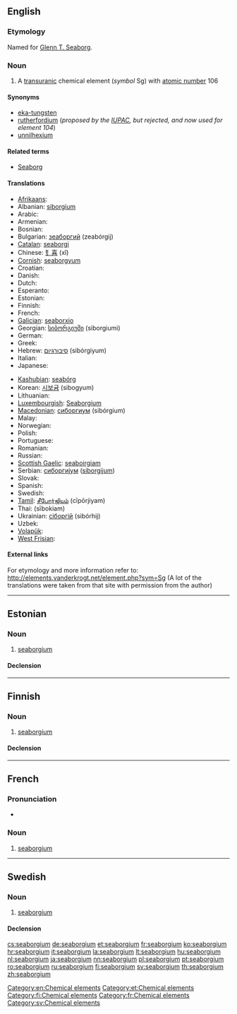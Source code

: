 {{also|Seaborgium}}
==English==
{{elements|Sg|dubnium|Db|bohrium|Bh}}

===Etymology===
Named for [[w:Glenn T. Seaborg|Glenn T. Seaborg]].

===Noun===
{{en-noun|-}}
{{wikipedia}}

# A [[transuranic]] chemical element (''symbol'' Sg) with [[atomic number]] 106

====Synonyms====
* [[eka-tungsten]] {{qualifier|used before the element was discovered}}
* [[rutherfordium]] (''proposed by the [[w:IUPAC|IUPAC]], but rejected, and now used for element 104'')
* [[unnilhexium]] {{qualifier|used before the element was officially named}}

====Related terms====
* [[w:Glenn T. Seaborg|Seaborg]]

====Translations====
{{trans-top|chemical element with atomic number 106}}
* [[Afrikaans]]: {{t-|af|seaborgium|xs=Afrikaans}}
* Albanian: [[siborgium]]
* Arabic: {{t|ar|سيبورجيوم|m|tr=sibórgiyum}}
* Armenian: {{t-|hy|սիբորգիում|tr=siborgium}}
* Bosnian: {{t-|bs|seaborgij}}
* Bulgarian: [[зеаборгий]] (zeabórgij) {{m}}
* [[Catalan]]: [[seaborgi]]
* Chinese: [[钅喜]] (xǐ)
* [[Cornish]]: [[seaborgyum]]
* Croatian: {{t+|hr|seaborgij}}
* Danish: {{t-|da|seaborgium}}
* Dutch: {{t+|nl|seaborgium|n}}
* Esperanto: {{t-|eo|seborgio|xs=Esperanto}}
* Estonian: {{t+|et|seaborgium}}
* Finnish: {{t+|fi|seaborgium}}
* French: {{t+|fr|seaborgium|m}}
* [[Galician]]: [[seaborxio]]
* Georgian: [[სიბორგიუმი]] (siborgiumi)
* German: {{t+|de|Seaborgium|n}}
* Greek: {{t|el|σιμπόργκιο|n|tr=simpórgkio}}
* Hebrew: [[סיבורגיום]] (sibórgiyum)
* Italian: {{t+|it|seaborgio|m}}
* Japanese: {{t+|ja|シーボーギウム|tr=shibōgiumu}}
{{trans-mid}}
* [[Kashubian]]: [[seabórg]]
* Korean: [[시보귬]] (sibogyum)
* Lithuanian: {{t+|lt|syborgis|xs=Lithuanian}}
* [[Luxembourgish]]: [[Seaborgium]]
* [[Macedonian]]: [[сиборгиум]] (sibórgium) {{m}}
* Malay: {{t-|ms|seaborgium|xs=Malay}}
* Norwegian: {{t-|no|seaborgium}}
* Polish: {{t+|pl|seaborg|m}}
* Portuguese: {{t+|pt|seabórgio|m}}
* Romanian: {{t+|ro|seaborgiu|n}}
* Russian: {{t+|ru|сиборгий|m|tr=sibórgij}}
* [[Scottish Gaelic]]: [[seaboirgiam]]
* Serbian: [[сиборгиjум]] ([[siborgijum]]) {{m}}
* Slovak: {{t-|sk|seaborgium}}
* Spanish: {{t+|es|seaborgio|m}}
* Swedish: {{t+|sv|seaborgium|n}}
* [[Tamil]]: [[சீபோர்ஜியம்]] (cīpōrjiyam)
* Thai: {{Thai|[[ชีบอรเกียม]]}} (sībokiam)
* Ukrainian: [[сiборгiй]] (sibórhij) {{m}}
* Uzbek: {{t-|uz|резерфордий|tr=rezerfordiy|sc=Cyrl|xs=Uzbek}}
* [[Volapük]]: {{t|vo|siborgin|xs=Volapük}}
* [[West Frisian]]: {{t-|fy|seaborgium|xs=West Frisian}}
{{trans-bottom}}

====External links====
For etymology and more information refer to:
http://elements.vanderkrogt.net/element.php?sym=Sg
(A lot of the translations were taken from that site with permission from the author)

[[Category:en:Chemical elements]]

----

==Estonian==

===Noun===
{{et-noun|seaborgiumi|seaborgiumi|par2=seaborgiumit}}

# [[#English|seaborgium]]

====Declension====
{{et-decl-seminar|seaborgium}}
{{et-decl-redel|seaborgium}}

[[Category:et:Chemical elements]]

----

==Finnish==
{{wikipedia|lang=fi}}

===Noun===
{{fi-noun}}

# [[#English|seaborgium]]

====Declension====
{{fi-decl-tuoli|seaborgium|nopl=1}}

[[Category:fi:Chemical elements]]

----

==French==

===Pronunciation===
* {{IPA|/si.bɔʁ.ɡjɔm/|lang=fr}}

===Noun===
{{fr-noun|m}}

# [[seaborgium#English|seaborgium]]

[[Category:fr:Chemical elements]]

----

==Swedish==
{{wikipedia|lang=sv}}

===Noun===
{{sv-noun|g=n}}

# [[#English|seaborgium]]

====Declension====
{{sv-noun-unc-irreg-n|2=seaborgiumet}}

[[Category:sv:Chemical elements]]

[[cs:seaborgium]]
[[de:seaborgium]]
[[et:seaborgium]]
[[fr:seaborgium]]
[[ko:seaborgium]]
[[hr:seaborgium]]
[[it:seaborgium]]
[[la:seaborgium]]
[[lt:seaborgium]]
[[hu:seaborgium]]
[[nl:seaborgium]]
[[ja:seaborgium]]
[[nn:seaborgium]]
[[pl:seaborgium]]
[[pt:seaborgium]]
[[ro:seaborgium]]
[[ru:seaborgium]]
[[fi:seaborgium]]
[[sv:seaborgium]]
[[th:seaborgium]]
[[zh:seaborgium]]